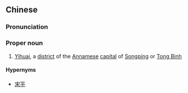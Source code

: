 {{also|义怀}}
==Chinese==
{{zh-forms|s=义怀}}

===Pronunciation===
{{zh-pron
|m=Yìhuái
|cat=pn
}}

===Proper noun===
{{zh-proper noun}}
# {{lb|zh|historical}} [[Yihuai]], a [[district]] of the [[Annam]]ese [[capital]] of [[Songping]] or [[Tong Binh]]

====Hypernyms====
* [[宋平]]